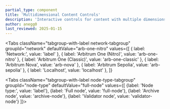 ```yaml
---
partial_type: component
title: 'Multidimensional Content Controls'
description: 'Interactive controls for content with multiple dimensions (tabs, widgets)'
author: anegg0
last_reviewed: 2025-01-15
---
```




<MultiDimensionalContentWidget />

<!-- todo: end the annoyance of this file not being clearly tightly coupled to the MultiDimensionalContentWidget.js file that lives somewhere else; probably move this file next to that other file -->

<div className='dynamic-content-tabs'>
  <Tabs className="tabgroup-with-label os-tabgroup" groupId="os" defaultValue="others" values={[
    {label: 'Operating system:', value: 'label'},
    {label: 'Linux, MacOS, Arm64', value: 'others'},
    {label: 'Windows', value: 'win'}
  ]}>
    <TabItem className="unclickable-element" value="label"></TabItem>
    <TabItem value="others"></TabItem>
    <TabItem value="win"></TabItem>
  </Tabs>

<Tabs
  className="tabgroup-with-label network-tabgroup"
  groupId="network"
  defaultValue="arb-one-nitro"
  values={[
    { label: 'Network:', value: 'label' },
    { label: 'Arbitrum One (Nitro)', value: 'arb-one-nitro' },
    { label: 'Arbitrum One (Classic)', value: 'arb-one-classic' },
    { label: 'Arbitrum Nova', value: 'arb-nova' },
    { label: 'Arbitrum Sepolia', value: 'arb-sepolia' },
    { label: 'Localhost', value: 'localhost' },
  ]}
>
  <TabItem className="unclickable-element" value="label"></TabItem>
  <TabItem value="arb-one-nitro"></TabItem>
  <TabItem value="arb-one-classic"></TabItem>
  <TabItem value="arb-nova"></TabItem>
  <TabItem value="arb-sepolia"></TabItem>
  <TabItem value="localhost"></TabItem>
</Tabs>

  <Tabs className="tabgroup-with-label node-type-tabgroup" groupId="node-type" defaultValue="full-node" values={[
        {label: 'Node type:', value: 'label'},
        {label: 'Full node', value: 'full-node'},
        {label: 'Archive node', value: 'archive-node'},
        {label: 'Validator node', value: 'validator-node'}
    ]}>
    <TabItem className="unclickable-element" value="label"></TabItem>
    <TabItem value="full-node"></TabItem>
    <TabItem value="archive-node"></TabItem>
    <TabItem value="validator-node"></TabItem>
  </Tabs>
</div>
